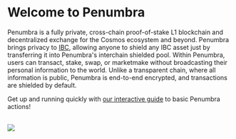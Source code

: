 
# Welcome to Penumbra

Penumbra is a fully private, cross-chain proof-of-stake L1 blockchain and
decentralized exchange for the Cosmos ecosystem and beyond. Penumbra brings privacy to
[IBC](https://ibcprotocol.dev/), allowing anyone to shield any IBC asset just by transferring it into
Penumbra's interchain shielded pool.  Within Penumbra, users can transact,
stake, swap, or marketmake without broadcasting their personal information to
the world.  Unlike a transparent chain, where all information is public,
Penumbra is end-to-end encrypted, and transactions are shielded by default.

<Callout type="info" emoji="ℹ️">Get up and running quickly with [our interactive guide](/quickstart) to basic Penumbra actions!</Callout>
<br></br>

<picture>
  <img src="./images/interchain-shielded-pool.jpg" />
</picture>

